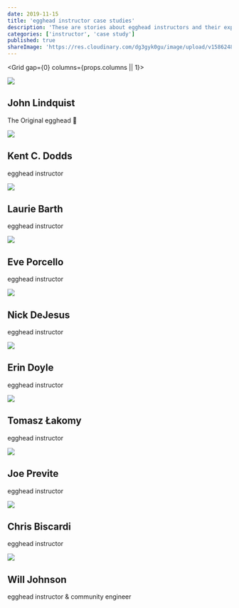 ```yaml
---
date: 2019-11-15
title: 'egghead instructor case studies'
description: 'These are stories about egghead instructors and their exprience teaching on egghead.'
categories: ['instructor', 'case study']
published: true
shareImage: 'https://res.cloudinary.com/dg3gyk0gu/image/upload/v1586248100/og-image-assets/case-studies.png'
---
```



<Grid gap={0} columns={props.columns || 1}>

<Card variant="primary" href="/instructor/case-studies/john-lindquist">
<img src={John} />
<div>

## John Lindquist

The Original egghead 🥚

</div>
</Card>

<Card variant="primary" href="/instructor/case-studies/kent-c-dodds">
<img src={Kent} />
<div>

## Kent C. Dodds

egghead instructor

</div>
</Card>

<Card variant="primary" href="/instructor/case-studies/laurie-barth">
<img src={Laurie} />
<div>

## Laurie Barth

egghead instructor

</div>
</Card>

<Card variant="primary" href="/instructor/case-studies/eve-porcello">
<img src={Eve} />
<div>

## Eve Porcello

egghead instructor

</div>
</Card>

<Card variant="primary" href="/instructor/case-studies/nick-dejesus">
<img src={Nick} />
<div>

## Nick DeJesus

egghead instructor

</div>
</Card>

<Card variant="primary" href="/instructor/case-studies/erin-doyle">
<img src={Erin} />
<div>

## Erin Doyle

egghead instructor

</div>
</Card>

<Card variant="primary" href="/instructor/case-studies/tomasz-lakomy">
<img src={Tomasz} />
<div>

## Tomasz Łakomy

egghead instructor

</div>
</Card>

<Card variant="primary" href="/instructor/case-studies/joe-previte">
<img src={Joe} />
<div>

## Joe Previte

egghead instructor

</div>
</Card>

<Card variant="primary" href="/instructor/case-studies/chris-biscardi">
<img src={Chris} />
<div>

## Chris Biscardi

egghead instructor

</div>
</Card>
<Card variant="primary" href="/instructor/case-studies/will-johnson">
<img src={Will} />
<div>

## Will Johnson

egghead instructor & community engineer

</div>
</Card>

</Grid>
